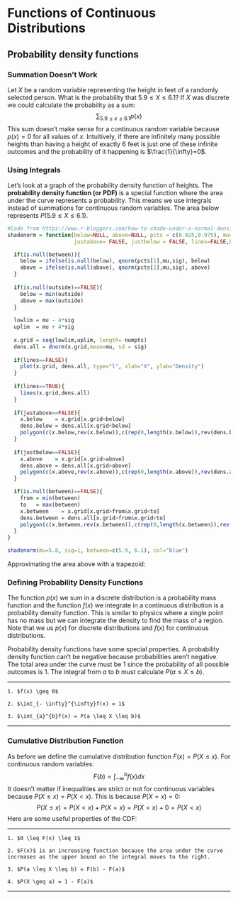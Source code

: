 # Functions of Continuous Distributions

## Probability density functions

### Summation Doesn't Work
Let $X$ be a random variable representing the height in feet of a randomly selected person. What is the probability that $5.9 \leq X \leq 6.1$? If $X$ was discrete we could calculate the probability as a sum: 
$$\sum_{5.9 \leq x \leq 6.1} p(x)$$
This sum doesn't make sense for a continuous random variable because $p(x)=0$ for all values of $x$. Intuitively, if there are infinitely many possible heights than having a height of exactly $6$ feet is just one of these infinite outcomes and the probability of it happening is $\frac{1}{\infty}=0$.

### Using Integrals
Let's look at a graph of the probability density function of heights. The **probability density function (or PDF)** is a special function where the area under the curve represents a probability. This means we use integrals instead of summations for continuous random variables. The area below represents $P(5.9 \leq X \leq 6.1)$.
```r
#Code from https://www.r-bloggers.com/how-to-shade-under-a-normal-density-in-r/
shadenorm = function(below=NULL, above=NULL, pcts = c(0.025,0.975), mu=0, sig=1, numpts = 500, color = "gray", dens = 40,
                     justabove= FALSE, justbelow = FALSE, lines=FALSE,between=NULL,outside=NULL){

  if(is.null(between)){
    below = ifelse(is.null(below), qnorm(pcts[1],mu,sig), below)
    above = ifelse(is.null(above), qnorm(pcts[2],mu,sig), above)
  }
  
  if(is.null(outside)==FALSE){
    below = min(outside)
    above = max(outside)
  }
  
  lowlim = mu - 4*sig
  uplim  = mu + 4*sig
  
  x.grid = seq(lowlim,uplim, length= numpts)
  dens.all = dnorm(x.grid,mean=mu, sd = sig)
  
  if(lines==FALSE){
    plot(x.grid, dens.all, type="l", xlab="X", ylab="Density")
  }
  
  if(lines==TRUE){
    lines(x.grid,dens.all)
  }
  
  if(justabove==FALSE){
    x.below    = x.grid[x.grid<below]
    dens.below = dens.all[x.grid<below]
    polygon(c(x.below,rev(x.below)),c(rep(0,length(x.below)),rev(dens.below)),col=color,density=dens)
  }
  
  if(justbelow==FALSE){
    x.above    = x.grid[x.grid>above]
    dens.above = dens.all[x.grid>above]
    polygon(c(x.above,rev(x.above)),c(rep(0,length(x.above)),rev(dens.above)),col=color,density=dens)
  }

  if(is.null(between)==FALSE){
    from = min(between)
    to   = max(between)
    x.between    = x.grid[x.grid>from&x.grid<to]
    dens.between = dens.all[x.grid>from&x.grid<to]
    polygon(c(x.between,rev(x.between)),c(rep(0,length(x.between)),rev(dens.between)),col=color,density=dens)
  }
}
```
```r
shadenorm(mu=5.8, sig=1, between=c(5.9, 6.1), col="blue")
```
Approximating the area above with a trapezoid: 
\begin{align}
P(5.9 \leq X \leq 6.1) &= \int_{5.9}^{6.1} f(x) dx \notag \\
&= \text{base} \cdot \frac{h_1 + h_2}{2} \notag \\
&= (6.1 - 5.9) \cdot \frac{f(5.9) + f(6.1)}{2} \notag \\
&= .2 \cdot \frac{.4+.38}{2} \notag \\
&= .078 \notag
\end{align}

### Defining Probability Density Functions
The function $p(x)$ we sum in a discrete distribution is a probability mass function and the function $f(x)$ we integrate in a continuous distribution is a probability density function. This is similar to physics where a single point has no mass but we can integrate the density to find the mass of a region. Note that we us $p(x)$ for discrete distributions and $f(x)$ for continuous distributions.

Probability density functions have some special properties. A probability density function can't be negative because probabilities aren't negative. The total area under the curve must be $1$ since the probability of all possible outcomes is $1$. The integral from $a$ to $b$ must calculate $P(a \leq X \leq b)$.

***
```definition


1. $f(x) \geq 0$
    
2. $\int_{- \infty}^{\infty}f(x) = 1$
    
3. $\int_{a}^{b}f(x) = P(a \leq X \leq b)$

```
***

### Cumulative Distribution Function
As before we define the cumulative distribution function $F(x) = P(X \leq x)$. For continuous random variables:
$$F(b) = \int_{-\infty}^{b}f(x)dx$$
It doesn't matter if inequalities are strict or not for continuous variables because $P(X \leq x) =P(X<x)$. This is because $P(X=x)=0$:
$$P(X \leq x) = P(X < x) + P(X=x) = P(X<x)+0=P(X<x)$$
Here are some useful properties of the CDF:

***
```definition


1. $0 \leq F(x) \leq 1$

2. $F(x)$ is an increasing function because the area under the curve increases as the upper bound on the integral moves to the right.

3. $P(a \leq X \leq b) = F(b) - F(a)$
    
4. $P(X \geq a) = 1 - F(a)$

```
***
